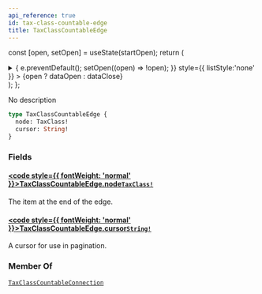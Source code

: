 ```yaml
---
api_reference: true
id: tax-class-countable-edge
title: TaxClassCountableEdge
---
```






const [open, setOpen] = useState(startOpen);
return (
<details {...(open ? { open: true } : {})} className="details" style={{ border:'none', boxShadow:'none', background:'var(--ifm-background-color)' }}>
<summary
onClick={(e) => {
e.preventDefault();
setOpen((open) => !open);
}}
style={{ listStyle:'none' }} >
{open ? dataOpen : dataClose}
</summary>
{open && children}
</details>
);
};

No description

```graphql
type TaxClassCountableEdge {
  node: TaxClass!
  cursor: String!
}
```

### Fields

#### [<code style={{ fontWeight: 'normal' }}>TaxClassCountableEdge.<b>node</b></code>](#)<Bullet />[`TaxClass!`](../../../api-reference/taxes/objects/tax-class.mdx) <Badge class="badge badge--secondary" text="non-null"/> <Badge class="badge badge--secondary" text="object"/> <Badge class="badge badge--secondary" text="taxes"/>

The item at the end of the edge.

#### [<code style={{ fontWeight: 'normal' }}>TaxClassCountableEdge.<b>cursor</b></code>](#)<Bullet />[`String!`](../../../api-reference/miscellaneous/scalars/string.mdx) <Badge class="badge badge--secondary" text="non-null"/> <Badge class="badge badge--secondary" text="scalar"/> <Badge class="badge badge--secondary" text="miscellaneous"/>

A cursor for use in pagination.

### Member Of

[`TaxClassCountableConnection`](../../../api-reference/taxes/objects/tax-class-countable-connection.mdx) <Badge class="badge badge--secondary" text="object"/>
